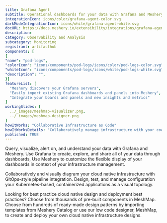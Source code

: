 ```yaml
---
title: Grafana Agent
subtitle: Operational dashboards for your data with Grafana and Meshery
integrationIcon: icons/color/grafana-agent-color.svg
darkModeIntegrationIcon: icons/white/grafana-agent-white.svg
docURL: https://docs.meshery.io/extensibility/integrations/grafana-agent
description: 
category: Observability and Analysis
subcategory: Monitoring
registrant: artifacthub
components: [
{
"name": "pod-logs",
"colorIcon": "icons/components/pod-logs/icons/color/pod-logs-color.svg",
"whiteIcon": "icons/components/pod-logs/icons/white/pod-logs-white.svg",
"description": "",
}]
featureList: [
  "Meshery discovers your Grafana servers",
  "Easily import existing Grafana dashboards and panels into Meshery",
  "Integrate your boards and panels and new insights and metrics"
]
workingSlides: [
  ../_images/meshmap-visualizer.png,
  ../_images/meshmap-designer.png
]
howItWorks: "Collaborative Infrastructure as Code"
howItWorksDetails: "Collaboratively manage infrastructure with your coworkers synchronously sharing the same designs."
published: TRUE
---
```

<p>
Query, visualize, alert on, and understand your data with Grafana and Meshery. Use Grafana to create, explore, and share all of your data through dashboards, Use Meshery to customize the flexible display of your dashboards in context of your infrastructure management.
</p>
<p>
    Collaboratively and visually diagram your cloud native infrastructure with GitOps-style pipeline integration. Design, test, and manage configuration your Kubernetes-based, containerized applications as a visual topology.
</p>
<p>
    Looking for best practice cloud native design and deployment best practices? Choose from thousands of pre-built components in MeshMap. Choose from hundreds of ready-made design patterns by importing templates from Meshery Catalog or use our low code designer, MeshMap, to create and deploy your own cloud native infrastructure designs.
</p>
